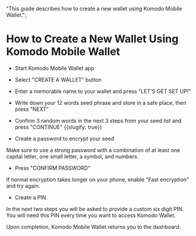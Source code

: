   "This guide describes how to create a new wallet using Komodo Mobile Wallet.";


# How to Create a New Wallet Using Komodo Mobile Wallet

*   Start Komodo Mobile Wallet app

*   Select "CREATE A WALLET" button

<OptimizedImage title="How to create a new wallet using Komodo Mobile Wallet" src={howToCreate1} classNaming="w-full" alt="How to create a new wallet using Komodo Mobile Wallet" />

*   Enter a memorable name to your wallet and press "LET'S GET SET UP!"

<OptimizedImage title="How to create a new wallet using Komodo Mobile Wallet" src={howToCreate2} classNaming="w-full" alt="How to create a new wallet using Komodo Mobile Wallet" />

*   Write down your 12 words seed phrase and store in a safe place, then press "NEXT"

<OptimizedImage title="How to create a new wallet using Komodo Mobile Wallet" src={howToCreate3} classNaming="w-full" alt="How to create a new wallet using Komodo Mobile Wallet" />

*   Confirm 3 random words in the next 3 steps from your seed list and press "CONTINUE" {{slugify: true}}

<OptimizedImage title="How to create a new wallet using Komodo Mobile Wallet" src={howToCreate4} classNaming="w-full" alt="How to create a new wallet using Komodo Mobile Wallet" />

<OptimizedImage title="How to create a new wallet using Komodo Mobile Wallet" src={howToCreate5} classNaming="w-full" alt="How to create a new wallet using Komodo Mobile Wallet" />

<OptimizedImage title="How to create a new wallet using Komodo Mobile Wallet" src={howToCreate6} classNaming="w-full" alt="How to create a new wallet using Komodo Mobile Wallet" />

*   Create a password to encrypt your seed

Make sure to use a strong password with a combination of at least one capital letter, one small letter, a symbol, and numbers.

*   Press "CONFIRM PASSWORD"

If normal encryption takes longer on your phone, enable "Fast encryption" and try again.

<OptimizedImage title="How to create a new wallet using Komodo Mobile Wallet" src={howToCreate7} classNaming="w-full" alt="How to create a new wallet using Komodo Mobile Wallet" />

*   Create a PIN

In the next two steps you will be asked to provide a custom six digit PIN. You will need this PIN every time you want to access Komodo Wallet.

<OptimizedImage title="How to create a new wallet using Komodo Mobile Wallet" src={howToCreate8} classNaming="w-full" alt="How to create a new wallet using Komodo Mobile Wallet" />

<OptimizedImage title="How to create a new wallet using Komodo Mobile Wallet" src={howToCreate9} classNaming="w-full" alt="How to create a new wallet using Komodo Mobile Wallet" />

Upon completion, Komodo Mobile Wallet returns you to the dashboard.

<OptimizedImage title="How to create a new wallet using Komodo Mobile Wallet" src={howToCreate10} classNaming="w-full" alt="How to create a new wallet using Komodo Mobile Wallet" />
